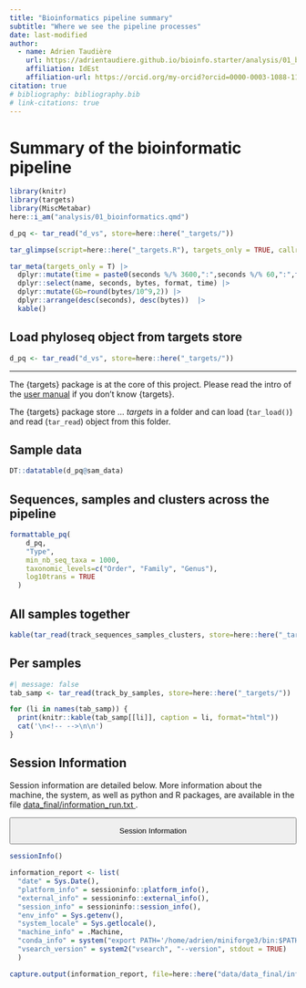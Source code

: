 ```yaml
---
title: "Bioinformatics pipeline summary"
subtitle: "Where we see the pipeline processes"
date: last-modified
author:
  - name: Adrien Taudière
    url: https://adrientaudiere.github.io/bioinfo.starter/analysis/01_bioinformatics.qmd
    affiliation: IdEst
    affiliation-url: https://orcid.org/my-orcid?orcid=0000-0003-1088-1182
citation: true
# bibliography: bibliography.bib
# link-citations: true
---
```


# Summary of the bioinformatic pipeline

```r
library(knitr)
library(targets)
library(MiscMetabar)
here::i_am("analysis/01_bioinformatics.qmd")
```

```r
d_pq <- tar_read("d_vs", store=here::here("_targets/"))
```

```r
tar_glimpse(script=here::here("_targets.R"), targets_only = TRUE, callr_arguments = list(show = FALSE))
```

```r
tar_meta(targets_only = T) |> 
  dplyr::mutate(time = paste0(seconds %/% 3600,":",seconds %/% 60,":",floor(seconds %% 60)))|>
  dplyr::select(name, seconds, bytes, format, time) |>
  dplyr::mutate(Gb=round(bytes/10^9,2)) |>
  dplyr::arrange(desc(seconds), desc(bytes))  |> 
  kable()
```


## Load phyloseq object from targets store

```r
d_pq <- tar_read("d_vs", store=here::here("_targets/"))
```

<hr/>

The {targets} package is at the core of this project. Please read the intro of the [user manual](https://books.ropensci.org/targets/) if you don't know {targets}.

::: {.cell .page-columns .page-full .column-screen .grey-section}
The {targets} package store ... *targets* in a folder and can load (`tar_load()`) and read (`tar_read`) object from this folder.
:::

## Sample data

```r
DT::datatable(d_pq@sam_data)
```

## Sequences, samples and clusters across the pipeline

```r
formattable_pq(
    d_pq,
    "Type",
    min_nb_seq_taxa = 1000,
    taxonomic_levels=c("Order", "Family", "Genus"),
    log10trans = TRUE
  )
```

::: {.panel-tabset .nav-pills}
## All samples together

```r
kable(tar_read(track_sequences_samples_clusters, store=here::here("_targets/")))
```

## Per samples

```r
#| message: false
tab_samp <- tar_read(track_by_samples, store=here::here("_targets/"))

for (li in names(tab_samp)) {
  print(knitr::kable(tab_samp[[li]], caption = li, format="html"))
  cat('\n<!-- -->\n\n')
}
```
:::

## Session Information

Session information are detailed below. More information about the machine, the system, as well as python and R packages, are available in the file <a href="data_final/information_run.txt" title="Download the informations about the hardwares and softwfares used to run these analysis" class="inline-btn"> data_final/information_run.txt </a>.

<button style="width:100%" type="button" data-bs-toggle="collapse" data-bs-target="#collapseOne" class="button-collapse">

Session Information

</button>

:::: {#collapseOne .accordion-collapse .collapse}
<div>

```r
sessionInfo()
```

```r
information_report <- list(
  "date" = Sys.Date(), 
  "platform_info" = sessioninfo::platform_info(),
  "external_info" = sessioninfo::external_info(),
  "session_info" = sessioninfo::session_info(),
  "env_info" = Sys.getenv(),
  "system_locale" = Sys.getlocale(),
  "machine_info" = .Machine,
  "conda_info" = system("export PATH='/home/adrien/miniforge3/bin:$PATH'; conda list -n cutadaptenv"),
  "vsearch_version" = system2("vsearch", "--version", stdout = TRUE)
  )

capture.output(information_report, file=here::here("data/data_final/information_run.txt"))
```

</div>
::::